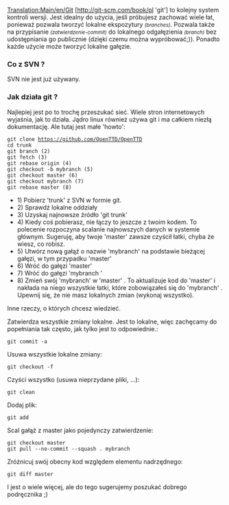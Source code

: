 [[Translation:Main/en/Git]] <!--{{en/-}}-->
[http://git-scm.com/book/pl<!--/v2--> 'git'] to kolejny system kontroli wersji. Jest idealny do użycia, jeśli próbujesz zachować wiele łat, ponieważ pozwala tworzyć lokalne ekspozytury <small>''(branches)''</small>. Pozwala także na przypisanie <small>''(zatwierdzenie-commit)''</small> do lokalnego odgałęzienia <small>''(branch)''</small> bez udostępniania go publicznie (dzięki czemu można wypróbować;)). Ponadto każde użycie może tworzyć lokalne gałęzie.

===Co z SVN ?===

SVN nie jest już używany.


===Jak działa git ?===

Najlepiej jest po to trochę przeszukać sieć. Wiele stron internetowych wyjaśnia, jak to działa. Jądro linux również używa git i ma całkiem niezłą dokumentację. Ale tutaj jest małe 'howto':

 git clone https://github.com/OpenTTD/OpenTTD
 cd trunk
 git branch (2)
 git fetch (3)
 git rebase origin (4)
 git checkout -b mybranch (5)
 git checkout master (6)
 git checkout mybranch (7)
 git rebase master (8)

* 1) Pobierz 'trunk' z SVN w formie git.
* 2) Sprawdź lokalne oddziały
* 3) Uzyskaj najnowsze źródło 'git trunk'
* 4) Kiedy coś pobierasz, nie łączy to jeszcze z twoim kodem. To polecenie rozpoczyna scalanie najnowszych danych w systemie głównym. Sugeruję, aby twoje 'master' zawsze czyścił łatki, chyba że wiesz, co robisz.
* 5) Utwórz nową gałąź o nazwie 'mybranch' na podstawie bieżącej gałęzi, w tym przypadku 'master' 
* 6) Wróć do gałęzi 'master' 
* 7) Wróć do gałęzi 'mybranch ' 
* 8) Zmień swój 'mybranch' w 'master' . To aktualizuje kod do 'master' i nakłada na niego wszystkie łatki, które zobowiązałeś się do 'mybranch' . Upewnij się, że nie masz lokalnych zmian (wykonaj wszystko).

Inne rzeczy, o których chcesz wiedzieć.

Zatwierdza wszystkie zmiany lokalne. Jest to lokalne, więc zachęcamy do popełniania tak często, jak tylko jest to odpowiednie.:
 git commit -a

Usuwa wszystkie lokalne zmiany:
 git checkout -f

Czyści wszystko (usuwa nieprzydane pliki, ...):
 git clean

Dodaj plik:
 git add <file>

Scal gałąź z master jako pojedynczy zatwierdzenie:
 git checkout master
 git pull --no-commit --squash . mybranch

Zróżnicuj swój obecny kod względem elementu nadrzędnego:
 git diff master

I jest o wiele więcej, ale do tego sugerujemy poszukać dobrego podręcznika ;)